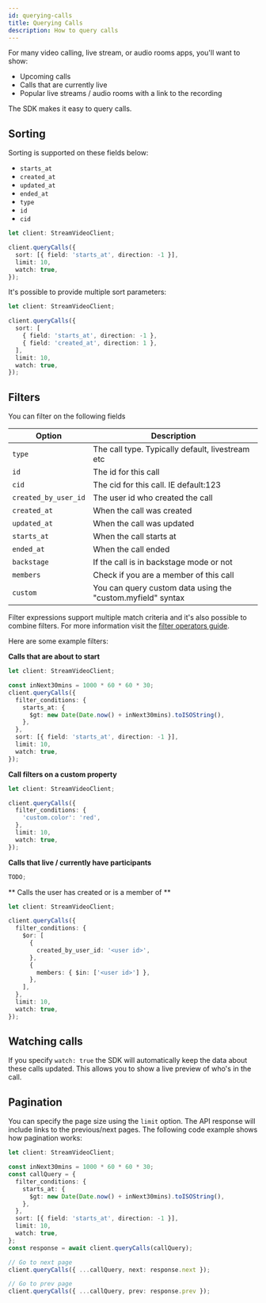```yaml
---
id: querying-calls
title: Querying Calls
description: How to query calls
---
```


For many video calling, live stream, or audio rooms apps, you'll want to show:

- Upcoming calls
- Calls that are currently live
- Popular live streams / audio rooms with a link to the recording

The SDK makes it easy to query calls.

## Sorting

Sorting is supported on these fields below:

- `starts_at`
- `created_at`
- `updated_at`
- `ended_at`
- `type`
- `id`
- `cid`

```typescript
let client: StreamVideoClient;

client.queryCalls({
  sort: [{ field: 'starts_at', direction: -1 }],
  limit: 10,
  watch: true,
});
```

It's possible to provide multiple sort parameters:

```typescript
let client: StreamVideoClient;

client.queryCalls({
  sort: [
    { field: 'starts_at', direction: -1 },
    { field: 'created_at', direction: 1 },
  ],
  limit: 10,
  watch: true,
});
```

## Filters

You can filter on the following fields

| Option               | Description                                                 |
| -------------------- | ----------------------------------------------------------- |
| `type`               | The call type. Typically default, livestream etc            |
| `id`                 | The id for this call                                        |
| `cid`                | The cid for this call. IE default:123                       |
| `created_by_user_id` | The user id who created the call                            |
| `created_at`         | When the call was created                                   |
| `updated_at`         | When the call was updated                                   |
| `starts_at`          | When the call starts at                                     |
| `ended_at`           | When the call ended                                         |
| `backstage`          | If the call is in backstage mode or not                     |
| `members`            | Check if you are a member of this call                      |
| `custom`             | You can query custom data using the "custom.myfield" syntax |

Filter expressions support multiple match criteria and it's also possible to combine filters. For more information visit the [filter operators guide](https://getstream.io/chat/docs/react-native/query_syntax_operators/?language=javascript).

Here are some example filters:

**Calls that are about to start**

```typescript
let client: StreamVideoClient;

const inNext30mins = 1000 * 60 * 60 * 30;
client.queryCalls({
  filter_conditions: {
    starts_at: {
      $gt: new Date(Date.now() + inNext30mins).toISOString(),
    },
  },
  sort: [{ field: 'starts_at', direction: -1 }],
  limit: 10,
  watch: true,
});
```

**Call filters on a custom property**

```typescript
let client: StreamVideoClient;

client.queryCalls({
  filter_conditions: {
    'custom.color': 'red',
  },
  limit: 10,
  watch: true,
});
```

**Calls that live / currently have participants**

```typescript
TODO;
```

** Calls the user has created or is a member of **

```typescript
let client: StreamVideoClient;

client.queryCalls({
  filter_conditions: {
    $or: [
      {
        created_by_user_id: '<user id>',
      },
      {
        members: { $in: ['<user id>'] },
      },
    ],
  },
  limit: 10,
  watch: true,
});
```

## Watching calls

If you specify `watch: true` the SDK will automatically keep the data about these calls updated.
This allows you to show a live preview of who's in the call.

## Pagination

You can specify the page size using the `limit` option. The API response will include links to the previous/next pages. The following code example shows how pagination works:

```typescript
let client: StreamVideoClient;

const inNext30mins = 1000 * 60 * 60 * 30;
const callQuery = {
  filter_conditions: {
    starts_at: {
      $gt: new Date(Date.now() + inNext30mins).toISOString(),
    },
  },
  sort: [{ field: 'starts_at', direction: -1 }],
  limit: 10,
  watch: true,
};
const response = await client.queryCalls(callQuery);

// Go to next page
client.queryCalls({ ...callQuery, next: response.next });

// Go to prev page
client.queryCalls({ ...callQuery, prev: response.prev });
```
